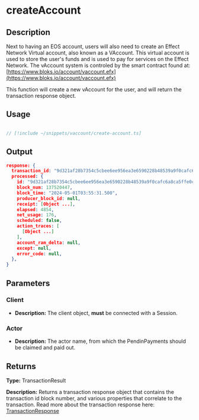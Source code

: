 # createAccount

## Description

Next to having an EOS account, users will also need to create an Effect Network Virtual account, also known as a VAccount.
This virtual account is used to store the user's funds and is used to pay for services on the Effect Network.
The vAccount system is controled by the smart contract found at: [https://www.bloks.io/account/vaccount.efx](https://www.bloks.io/account/vaccount.efx)

This function will create a new vAccount for the user, and will return the transaction response object.


## Usage

```ts twoslash

// [!include ~/snippets/vaccount/create-account.ts]
```

## Output

```json
response: {
  transaction_id: "9d321af28b7354c5cbee6ee956ea3e6590228b48539a9f0cafc6a8ca5ffe0ca2",
  processed: {
    id: "9d321af28b7354c5cbee6ee956ea3e6590228b48539a9f0cafc6a8ca5ffe0ca2",
    block_num: 137520447,
    block_time: "2024-05-01T03:55:31.500",
    producer_block_id: null,
    receipt: [Object ...],
    elapsed: 4854,
    net_usage: 176,
    scheduled: false,
    action_traces: [
      [Object ...]
    ],
    account_ram_delta: null,
    except: null,
    error_code: null,
  },
}
```

## Parameters

### Client
- **Description:** The client object, **must** be connected with a Session.

### Actor
- **Description:** The actor name, from which the PendinPayments should be claimed and paid out. 

## Returns

**Type:**  TransactionResult 

**Description:** 
Returns a transaction response object that contains the transaction id block number, and various properties that correlate to the transaction.
Read more about the transaction response here: [TransactionResponse](/docs/glossary/types#transaction-result)


